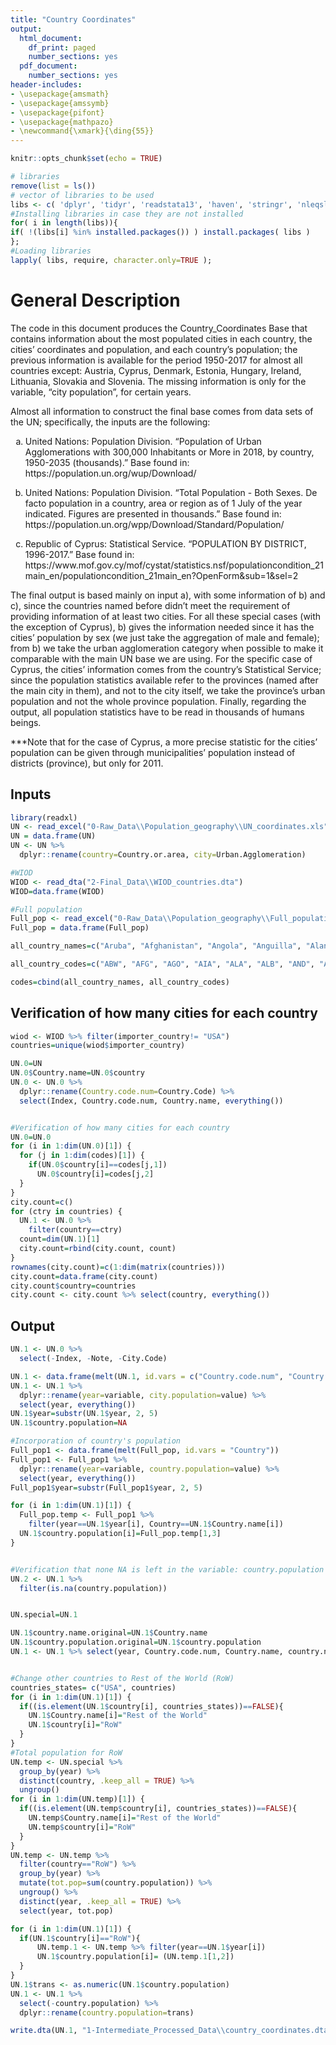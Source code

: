 ---
title: "Country Coordinates"
output:
  html_document:
    df_print: paged
    number_sections: yes    
  pdf_document:
    number_sections: yes
header-includes:
- \usepackage{amsmath}
- \usepackage{amssymb}
- \usepackage{pifont}
- \usepackage{mathpazo}
- \newcommand{\xmark}{\ding{55}}
---

```{r setup, include=FALSE}
knitr::opts_chunk$set(echo = TRUE)
```

```{r warning=FALSE, include=FALSE, message=FALSE, results='hide', cache=FALSE}
# libraries
remove(list = ls())
# vector of libraries to be used
libs <- c( 'dplyr', 'tidyr', 'readstata13', 'haven', 'stringr', 'nleqslv', 'gdata', 'Statamarkdown', 'formattable', 'reshape', 'ggplot2', 'viridis', 'RColorBrewer', 'reshape2', 'foreign');
#Installing libraries in case they are not installed
for( i in length(libs)){ 
if( !(libs[i] %in% installed.packages()) ) install.packages( libs ) 
};
#Loading libraries
lapply( libs, require, character.only=TRUE );
```

# General Description

The code in this document produces the Country_Coordinates Base that contains information about the most populated cities in each country, the cities' coordinates and population, and each country's population; the previous information is available for the period 1950-2017 for almost all countries except: Austria, Cyprus, Denmark, Estonia, Hungary, Ireland, Lithuania, Slovakia and Slovenia. The missing information is only for the variable, "city population", for certain years. 

Almost all information to construct the final base comes from data sets of the UN; specifically, the inputs are the following:

a) United Nations: Population Division. "Population of Urban Agglomerations with 300,000 Inhabitants or More in 2018, by country, 1950-2035 (thousands)." Base found in: https://population.un.org/wup/Download/

b) United Nations: Population Division. "Total Population - Both Sexes. De facto population in a country, area or region as of 1 July of the year indicated. Figures are presented in thousands." Base found in: https://population.un.org/wpp/Download/Standard/Population/

c) Republic of Cyprus: Statistical Service. "POPULATION BY DISTRICT, 1996-2017." Base found in: https://www.mof.gov.cy/mof/cystat/statistics.nsf/populationcondition_21main_en/populationcondition_21main_en?OpenForm&sub=1&sel=2

The final output is based mainly on input a), with some information of b) and c), since the countries named before didn't meet the requirement of providing information of at least two cities. For all these special cases (with the exception of Cyprus), b) gives the information needed since it has the cities' population by sex (we just take the aggregation of male and female); from b) we take the urban agglomeration category when possible to make it comparable with the main UN base we are using. For the specific case of Cyprus, the cities' information comes from the country's Statistical Service; since the population statistics available refer to the provinces (named after the main city in them), and not to the city itself, we take the province's urban population and not the whole province population. Finally, regarding the output, all population statistics have to be read in thousands of humans beings.  

***Note that for the case of Cyprus, a more precise statistic for the cities' population can be given through municipalities' population instead of districts (province), but only for 2011.  

## Inputs
```{r include=FALSE}
library(readxl)
UN <- read_excel("0-Raw_Data\\Population_geography\\UN_coordinates.xls")
UN = data.frame(UN)
UN <- UN %>%
  dplyr::rename(country=Country.or.area, city=Urban.Agglomeration)

#WIOD
WIOD <- read_dta("2-Final_Data\\WIOD_countries.dta")
WIOD=data.frame(WIOD)

#Full population
Full_pop <- read_excel("0-Raw_Data\\Population_geography\\Full_population.xlsx")
Full_pop = data.frame(Full_pop)

all_country_names=c("Aruba", "Afghanistan", "Angola", "Anguilla", "Aland Islands", "Albania", "Andorra", "United Arab Emirates", "Argentina", "Armenia", "American_Samoa", "Antarctica", "French Southern Territories", "Antigua and Barbuda", "Australia", "Austria", "Azerbaijan", "Burundi", "Belgium", "Benin", "Bonaire, Sint Eustatius and Saba", "Burkina_Faso", "Bangladesh", "Bulgaria", "Bahrain", "Bahamas", "Bosnia and Herzegovina", "Saint Barthelemy", "Belarus", "Belize", "Bermuda", "Bolivia", "Brazil", "Barbados", "Brunei Darussalam", "Bhutan", "Bouvet Island", "Botswana", "Central African Republic", "Canada", "Cocos Islands", "Switzerland", "Chile", "China", "Cote d Ivoire", "Cameroon", "Democratic Republic of the Congo", "Congo", "Cook Islands", "Colombia", "Comoros", "Cabo Verde", "Costa Rica", "Cuba", "Curacao", "Christmas Island", "Cayman Islands", "Cyprus", "Czechia", "Germany", "Djibouti", "Dominica", "Denmark", "Dominican Republic", "Algeria", "Ecuador", "Egypt", "Eritrea", "Western Sahara", "Spain", "Estonia", "Ethiopia", "Finland", "Fiji", "Falkland Islands", "France", "Faroe Islands", "Micronesia", "Gabon", "United Kingdom", "Georgia", "Guernsey", "Ghana", "Gibraltar", "Guinea", "Guadeloupe", "Gambia", "Guinea-Bissau", "Equatorial Guinea", "Greece", "Grenada", "Greenland", "Guatemala", "French Guiana", "Guam", "Guyana", "Hong Kong", "Heard Island and McDonald Islands", "Honduras", "Croatia", "Haiti", "Hungary", "Indonesia", "Isle of Man", "India", "British Indian Ocean Territory", "Ireland", "Iran", "Iraq", "Iceland", "Israel", "Italy", "Jamaica", "Jersey", "Jordan", "Japan", "Kazakhstan", "Kenya", "Kyrgyzstan", "Cambodia", "Kiribati", "Saint Kitts and Nevis", "South Korea", "Kuwait", "Laos", "Lebanon", "Liberia", "Libya", "Saint Lucia", "Liechtenstein", "Sri Lanka", "Lesotho", "Lithuania", "Luxembourg", "Latvia", "Macao", "Saint Martin", "Morocco", "Monaco", "Moldova", "Madagascar", "Maldives", "Mexico", "Marshall Islands", "North Macedonia", "Mali", "Malta", "Myanmar", "Montenegro", "Mongolia", "Northern Mariana Islands", "Mozambique", "Mauritania", "Montserrat", "Martinique", "Mauritius", "Malawi", "Malaysia", "Mayotte", "Namibia", "New Caledonia", "Niger", "Norfolk Island", "Nigeria", "Nicaragua", "Niue", "Netherlands", "Norway", "Nepal", "Nauru", "New Zealand", "Oman", "Pakistan", "Panama", "Pitcairn", "Peru", "Philippines", "Palau", "Papua New Guinea", "Poland", "Puerto Rico", "North Korea", "Portugal", "Paraguay", "Palestine", "French Polynesia", "Qatar", "Reunion", "Romania", "Russia", "Rwanda", "Saudi Arabia", "Sudan", "Senegal", "Singapore", "South Georgia and the South Sandwich Islands", "Saint Helena, Ascension and Tristan da Cunha", "Svalbard and Jan Mayen", "Solomon Islands", "Sierra Leone", "El Salvador", "San Marino", "Somalia", "Saint Pierre and Miquelon", "Serbia", "South Sudan", "Sao Tome and Principe", "Suriname", "Slovakia", "Slovenia", "Sweden", "Eswatini", "Sint Maarten", "Seychelles", "Syria", "Turks and Caicos Islands", "Chad", "Togo", "Thailand", "Tajikistan", "Tokelau", "Turkmenistan", "Timor-Leste", "Tonga", "Trinidad and Tobago", "Tunisia", "Turkey", "Tuvalu", "Taiwan", "Tanzania", "Uganda", "Ukraine", "United States Minor Outlying Islands", "Uruguay", "United States of America", "Uzbekistan", "Holy See", "Saint Vincent and the Grenadines", "Venezuela", "British Virgin Islands", "American Virgin Islands", "Vietnam", "Vanuatu", "Wallis and Futuna", "Samoa", "Yemen", "South Africa", "Zambia", "Zimbabwe")

all_country_codes=c("ABW", "AFG", "AGO", "AIA", "ALA", "ALB", "AND", "ARE", "ARG", "ARM", "ASM", "ATA", "ATF", "ATG", "AUS", "AUT", "AZE", "BDI", "BEL", "BEN", "BES", "BFA", "BGD", "BGR", "BHR", "BHS", "BIH", "BLM", "BLR", "BLZ", "BMU", "BOL", "BRA", "BRB", "BRN", "BTN", "BVT", "BWA", "CAF", "CAN", "CCK", "CHE", "CHL", "CHN", "CIV", "CMR", "COD", "COG", "COK", "COL", "COM", "CPV", "CRI", "CUB", "CUW", "CXR", "CYM", "CYP", "CZE", "DEU", "DJI", "DMA", "DNK", "DOM", "DZA", "ECU", "EGY", "ERI", "ESH", "ESP", "EST", "ETH", "FIN", "FJI", "FLK", "FRA", "FRO", "FSM", "GAB", "GBR", "GEO", "GGY", "GHA", "GIB", "GIN", "GLP", "GMB", "GNB", "GNQ", "GRC", "GRD", "GRL", "GTM", "GUF", "GUM", "GUY", "HKG", "HMD", "HND", "HRV", "HTI", "HUN", "IDN", "IMN", "IND", "IOT", "IRL", "IRN", "IRQ", "ISL", "ISR", "ITA", "JAM", "JEY", "JOR", "JPN", "KAZ", "KEN", "KGZ", "KHM", "KIR", "KNA", "KOR", "KWT", "LAO", "LBN", "LBR", "LBY", "LCA", "LIE", "LKA", "LSO", "LTU", "LUX", "LVA", "MAC", "MAF", "MAR", "MCO", "MDA", "MDG", "MDV", "MEX", "MHL", "MKD", "MLI", "MLT", "MMR", "MNE", "MNG", "MNP", "MOZ", "MRT", "MSR", "MTQ", "MUS", "MWI", "MYS", "MYT", "NAM", "NCL", "NER", "NFK", "NGA", "NIC", "NIU", "NLD", "NOR", "NPL", "NRU", "NZL", "OMN", "PAK", "PAN", "PCN", "PER", "PHL", "PLW", "PNG", "POL", "PRI", "PRK", "PRT", "PRY", "PSE", "PYF", "QAT", "REU", "ROU", "RUS", "RWA", "SAU", "SDN", "SEN", "SGP", "SGS", "SHN", "SJM", "SLB", "SLE", "SLV", "SMR", "SOM", "SPM", "SRB", "SSD", "STP", "SUR", "SVK", "SVN", "SWE", "SWZ", "SXM", "SYC", "SYR", "TCA", "TCD", "TGO", "THA", "TJK", "TKL", "TKM", "TLS", "TON", "TTO", "TUN", "TUR", "TUV", "TWN", "TZA", "UGA", "UKR", "UMI", "URY", "USA", "UZB", "VAT", "VCT", "VEN", "VGB", "VIR", "VNM", "VUT", "WLF", "WSM", "YEM", "ZAF", "ZMB", "ZWE") 

codes=cbind(all_country_names, all_country_codes)

```


## Verification of how many cities for each country
```{r }

wiod <- WIOD %>% filter(importer_country!= "USA")
countries=unique(wiod$importer_country)

UN.0=UN
UN.0$Country.name=UN.0$country
UN.0 <- UN.0 %>%
  dplyr::rename(Country.code.num=Country.Code) %>%
  select(Index, Country.code.num, Country.name, everything())


#Verification of how many cities for each country
UN.0=UN.0
for (i in 1:dim(UN.0)[1]) {
  for (j in 1:dim(codes)[1]) {
    if(UN.0$country[i]==codes[j,1])
      UN.0$country[i]=codes[j,2]
  }
}
city.count=c()
for (ctry in countries) {
  UN.1 <- UN.0 %>%
    filter(country==ctry)
  count=dim(UN.1)[1]
  city.count=rbind(city.count, count)
}
rownames(city.count)=c(1:dim(matrix(countries)))
city.count=data.frame(city.count)
city.count$country=countries
city.count <- city.count %>% select(country, everything())

```

## Output
```{r }

UN.1 <- UN.0 %>%
  select(-Index, -Note, -City.Code)

UN.1 <- data.frame(melt(UN.1, id.vars = c("Country.code.num", "Country.name", "country", "city", "Latitude", "Longitude")))
UN.1 <- UN.1 %>%
  dplyr::rename(year=variable, city.population=value) %>%
  select(year, everything())
UN.1$year=substr(UN.1$year, 2, 5)
UN.1$country.population=NA

#Incorporation of country's population
Full_pop1 <- data.frame(melt(Full_pop, id.vars = "Country"))
Full_pop1 <- Full_pop1 %>%
  dplyr::rename(year=variable, country.population=value) %>%
  select(year, everything())
Full_pop1$year=substr(Full_pop1$year, 2, 5)

for (i in 1:dim(UN.1)[1]) {
  Full_pop.temp <- Full_pop1 %>%
    filter(year==UN.1$year[i], Country==UN.1$Country.name[i])
  UN.1$country.population[i]=Full_pop.temp[1,3]
}


#Verification that none NA is left in the variable: country.population
UN.2 <- UN.1 %>%
  filter(is.na(country.population))


UN.special=UN.1

UN.1$country.name.original=UN.1$Country.name
UN.1$country.population.original=UN.1$country.population
UN.1 <- UN.1 %>% select(year, Country.code.num, Country.name, country.name.original, everything())


#Change other countries to Rest of the World (RoW)
countries_states= c("USA", countries)
for (i in 1:dim(UN.1)[1]) {
  if((is.element(UN.1$country[i], countries_states))==FALSE){
    UN.1$Country.name[i]="Rest of the World"
    UN.1$country[i]="RoW"
  }
}
#Total population for RoW
UN.temp <- UN.special %>%
  group_by(year) %>%
  distinct(country, .keep_all = TRUE) %>%
  ungroup()
for (i in 1:dim(UN.temp)[1]) {
  if((is.element(UN.temp$country[i], countries_states))==FALSE){
    UN.temp$Country.name[i]="Rest of the World"
    UN.temp$country[i]="RoW"
  }
}
UN.temp <- UN.temp %>%
  filter(country=="RoW") %>%
  group_by(year) %>%
  mutate(tot.pop=sum(country.population)) %>%
  ungroup() %>%
  distinct(year, .keep_all = TRUE) %>%
  select(year, tot.pop)

for (i in 1:dim(UN.1)[1]) {
  if(UN.1$country[i]=="RoW"){
      UN.temp.1 <- UN.temp %>% filter(year==UN.1$year[i])
      UN.1$country.population[i]= (UN.temp.1[1,2])
  }
}
UN.1$trans <- as.numeric(UN.1$country.population)
UN.1 <- UN.1 %>%
  select(-country.population) %>%
  dplyr::rename(country.population=trans)

write.dta(UN.1, "1-Intermediate_Processed_Data\\country_coordinates.dta")

```
